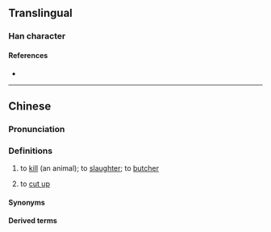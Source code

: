 {{character info/new}}
==Translingual==

===Han character===
{{Han char|rn=18|rad=刀|as=13|sn=15|four=|canj=FWLN|ids=⿰當刂}}

====References====
* {{Han ref|kx=0144.501|hdz=10358.050|uh=528F|ud=21135}}

----

==Chinese==
{{zh-forms|s=㓥}}

===Pronunciation===
{{zh-pron
|m=tāng
|c=tong1
|c-t=hong1
|h=
|cat=v
}}
{{rfp|lang=hak|1=Hakka: [http://hakka.fhl.net/dict/gm.php?fn=899.png]}}

===Definitions===
{{zh-hanzi}}

# {{lb|zh|Cantonese}} to [[kill]] (an animal); to [[slaughter]]; to [[butcher]]
#: {{zh-x|劏 豬|to '''butcher''' pigs|C}}
# {{lb|zh|Cantonese}} to [[cut up]]

====Synonyms====
{{zh-dial|宰}}

====Derived terms====
{{zh-der|劏車|劏光豬|劏死牛|劏房|劏雞還神|劏雞嚇馬騮|劏豬凳|劏開}}